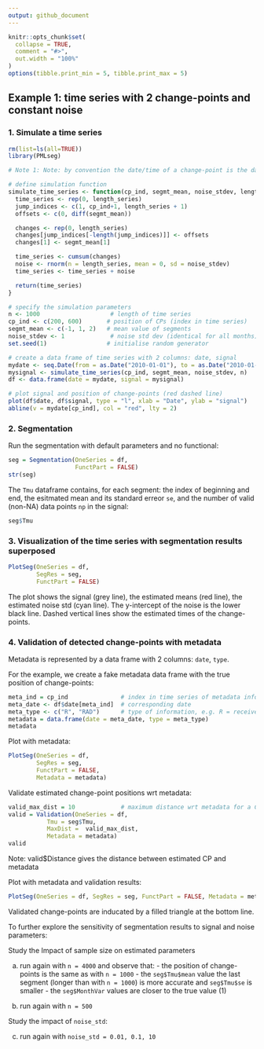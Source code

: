 ```yaml
---
output: github_document
---
```


<!-- Example1.md is generated from Example1.Rmd. Please edit that file -->

```r
knitr::opts_chunk$set(
  collapse = TRUE,
  comment = "#>",
  out.width = "100%"
)
options(tibble.print_min = 5, tibble.print_max = 5)
```

## Example 1: time series with 2 change-points and constant noise

### 1. Simulate a time series

```r
rm(list=ls(all=TRUE))
library(PMLseg)

# Note 1: Note: by convention the date/time of a change-point is the date/time of the last point in a the segment

# define simulation function
simulate_time_series <- function(cp_ind, segmt_mean, noise_stdev, length_series) {
  time_series <- rep(0, length_series)
  jump_indices <- c(1, cp_ind+1, length_series + 1)
  offsets <- c(0, diff(segmt_mean))

  changes <- rep(0, length_series)
  changes[jump_indices[-length(jump_indices)]] <- offsets
  changes[1] <- segmt_mean[1]

  time_series <- cumsum(changes)
  noise <- rnorm(n = length_series, mean = 0, sd = noise_stdev)
  time_series <- time_series + noise

  return(time_series)
}

# specify the simulation parameters
n <- 1000                    # length of time series
cp_ind <- c(200, 600)       # position of CPs (index in time series)
segmt_mean <- c(-1, 1, 2)   # mean value of segments
noise_stdev <- 1             # noise std dev (identical for all months)
set.seed(1)                 # initialise random generator

# create a data frame of time series with 2 columns: date, signal
mydate <- seq.Date(from = as.Date("2010-01-01"), to = as.Date("2010-01-01")+(n-1), by = "day")
mysignal <- simulate_time_series(cp_ind, segmt_mean, noise_stdev, n)
df <- data.frame(date = mydate, signal = mysignal)

# plot signal and position of change-points (red dashed line)
plot(df$date, df$signal, type = "l", xlab = "Date", ylab = "signal")
abline(v = mydate[cp_ind], col = "red", lty = 2)
```

### 2. Segmentation

Run the segmentation with default parameters and no functional:

```r
seg = Segmentation(OneSeries = df, 
                   FunctPart = FALSE)
str(seg)
```

The `Tmu` dataframe contains, for each segment: the index of beginning and end, the esitmated mean and its standard erreor `se`, and the number of valid (non-NA) data points `np` in the signal:

```r
seg$Tmu
```

### 3. Visualization of the time series with segmentation results superposed

```r
PlotSeg(OneSeries = df, 
        SegRes = seg, 
        FunctPart = FALSE)
```

The plot shows the signal (grey line), the estimated means (red line), the estimated noise std (cyan line). 
The y-intercept of the noise is the lower black line. Dashed vertical lines show the estimated times of the change-points.

### 4. Validation of detected change-points with metadata

Metadata is represented by a data frame with 2 columns: `date`, `type`.

For the example, we create a fake metadata data frame with the true position of change-points:

```r
meta_ind = cp_ind               # index in time series of metadata information
meta_date <- df$date[meta_ind]  # corresponding date 
meta_type <- c("R", "RAD")      # type of information, e.g. R = receiver change, A = antenna change, D = radome change
metadata = data.frame(date = meta_date, type = meta_type)
metadata
```

Plot with metadata:

```r
PlotSeg(OneSeries = df, 
        SegRes = seg, 
        FunctPart = FALSE, 
        Metadata = metadata) 
```

Validate estimated change-point positions wrt metadata:

```r
valid_max_dist = 10             # maximum distance wrt metadata for a CP to be validated
valid = Validation(OneSeries = df, 
           Tmu = seg$Tmu,
           MaxDist =  valid_max_dist,
           Metadata = metadata)
valid
```
Note: valid$Distance gives the distance between estimated CP and metadata

Plot with metadata and validation results:

```r
PlotSeg(OneSeries = df, SegRes = seg, FunctPart = FALSE, Metadata = metadata, Validated_CP_Meta = valid)
```

Validated change-points are inducated by a filled triangle at the bottom line.

To further explore the sensitivity of segmentation results to signal and noise parameters:

Study the Impact of sample size on estimated parameters

  a) run again with `n = 4000` and observe that:
    - the position of change-points is the same as with `n = 1000`
    - the `seg$Tmu$mean` value the last segment (longer than with `n = 1000`) is more accurate and `seg$Tmu$se` is smaller
    - the `seg$MonthVar` values are closer to the true value (1)

  b) run again with `n = 500`

Study the impact of `noise_std`:

  c) run again with `noise_std = 0.01, 0.1, 10`





